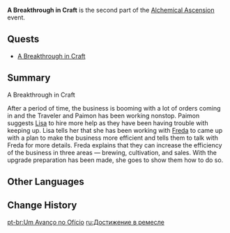 {{Act Infobox
|image          = Alchemical Ascension Chapter.png
|type           = Story
|event_name     = Alchemical Ascension
|chapter        = Alchemy and Business Operations
|actNum         = II
|actType        = None
|prev           = Potions Most Potent
|next           = International Markets
|ARReq          = 
}}
'''A Breakthrough in Craft''' is the second part of the [[Alchemical Ascension]] event.

==Quests==
* [[A Breakthrough in Craft (Quest)|A Breakthrough in Craft]]

==Summary==
;A Breakthrough in Craft

After a period of time, the business is booming with a lot of orders coming in and the Traveler and Paimon has been working nonstop. Paimon suggests [[Lisa]] to hire more help as they have been having trouble with keeping up. Lisa tells her that she has been working with [[Freda]] to came up with a plan to make the business more efficient and tells them to talk with Freda for more details. Freda explains that they can increase the efficiency of the business in three areas — brewing, cultivation, and sales. With the upgrade preparation has been made, she goes to show them how to do so.

==Other Languages==
{{Other Languages
|en      = A Breakthrough in Craft
|zhs     = 工艺突破
|zhs_rm  = 
|zht     = 工藝突破
|zht_rm  = 
|zh_tl   = 
|ja      = 画期的な技術
|ja_rm   = Kakkiteki-na Gijutsu
|ja_tl   = Ground-breaking Craft
|ko      = 공정 돌파
|ko_tl   = Process Breakthrough
|es      = Avances artesanales
|es_tl   = Artisanal Advances
|fr      = Une percée dans l'artisanat
|fr_tl   = A Breakthrough in Craft
|ru      = Достижение в ремесле
|ru_tl   = 
|th      = การพัฒนาฝีมือ
|th_rm   = 
|th_tl   = 
|vi      = Đột Phá Kỹ Thuật
|vi_tl   = 
|de      = Ein Durchbruch im Handwerk
|de_tl   = A Breakthrough in Craft
|id      = Terobosan dalam Berkarya
|id_tl   = A Breakthrough in Creation
|pt      = Um Avanço no Ofício
|pt_tl   = 
|tr      = Simyada Çığır Açan Atılım
|tr_tl   = 
|it      = Processi innovativi
|it_tl   = Innovative Processes
}}

==Change History==
{{Change History|4.5}}

[[pt-br:Um Avanço no Ofício]]
[[ru:Достижение в ремесле]]